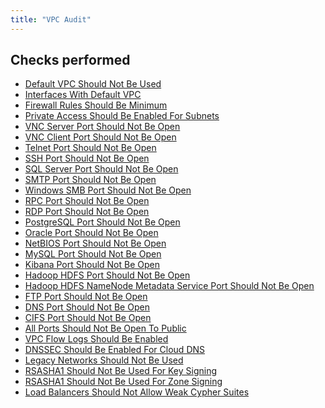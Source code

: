 ```yaml
---
title: "VPC Audit"
---
```


## Checks performed

- [Default VPC Should Not Be Used](gcpvpcmonitoring/default_vpc_in_use)
- [Interfaces With Default VPC](gcpvpcmonitoring/default_vpc_in_use_interfaces)
- [Firewall Rules Should Be Minimum](gcpvpcmonitoring/excessive_firewall_rules)
- [Private Access Should Be Enabled For Subnets](gcpvpcmonitoring/private_access_enabled)
- [VNC Server Port Should Not Be Open](gcpvpcmonitoring/open_vnc_server)
- [VNC Client Port Should Not Be Open](gcpvpcmonitoring/open_vnc_client)
- [Telnet Port Should Not Be Open](gcpvpcmonitoring/open_telnet)
- [SSH Port Should Not Be Open](gcpvpcmonitoring/open_ssh)
- [SQL Server Port Should Not Be Open](gcpvpcmonitoring/open_sqlserver)
- [SMTP Port Should Not Be Open](gcpvpcmonitoring/open_smtp)
- [Windows SMB Port Should Not Be Open](gcpvpcmonitoring/open_smbotcp)
- [RPC Port Should Not Be Open](gcpvpcmonitoring/open_rpc)
- [RDP Port Should Not Be Open](gcpvpcmonitoring/open_rdp)
- [PostgreSQL Port Should Not Be Open](gcpvpcmonitoring/open_postgresql)
- [Oracle Port Should Not Be Open](gcpvpcmonitoring/open_oracle)
- [NetBIOS Port Should Not Be Open](gcpvpcmonitoring/open_netbios)
- [MySQL Port Should Not Be Open](gcpvpcmonitoring/open_mysql)
- [Kibana Port Should Not Be Open](gcpvpcmonitoring/open_kibana)
- [Hadoop HDFS Port Should Not Be Open](gcpvpcmonitoring/open_hadoop_webui)
- [Hadoop HDFS NameNode Metadata Service Port Should Not Be Open](gcpvpcmonitoring/open_hadoop_service)
- [FTP Port Should Not Be Open](gcpvpcmonitoring/open_ftp)
- [DNS Port Should Not Be Open](gcpvpcmonitoring/open_dns)
- [CIFS Port Should Not Be Open](gcpvpcmonitoring/open_cifs)
- [All Ports Should Not Be Open To Public](gcpvpcmonitoring/open_all_ports)
- [VPC Flow Logs Should Be Enabled](gcpvpcmonitoring/flow_logs_enabled)
- [DNSSEC Should Be Enabled For Cloud DNS](gcpvpcmonitoring/cloud_dns_dnssec_enabled)
- [Legacy Networks Should Not Be Used](gcpvpcmonitoring/no_legacy_networks)
- [RSASHA1 Should Not Be Used For Key Signing](gcpvpcmonitoring/rsasha1_not_used_by_key_signing_key)
- [RSASHA1 Should Not Be Used For Zone Signing](gcpvpcmonitoring/rsasha1_not_used_by_zone_signing_key)
- [Load Balancers Should Not Allow Weak Cypher Suites](gcpvpcmonitoring/no_https_ssl_proxy_load_balancer)
